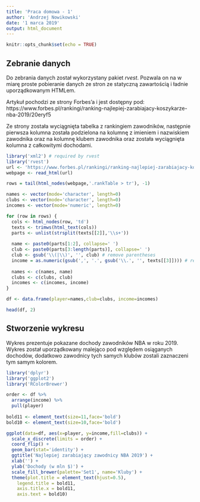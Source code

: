 ```yaml
---
title: 'Praca domowa - 1'
author: 'Andrzej Nowikowski'
date: '1 marca 2019'
output: html_document
---
```


```r
knitr::opts_chunk$set(echo = TRUE)
```

## Zebranie danych

Do zebrania danych został wykorzystany pakiet *rvest*. Pozwala on na w miarę proste pobieranie danych ze stron ze statyczną zawartością i ładnie uporządkowanym HTMLem. 

Artykuł pochodzi ze strony Forbes'a i jest dostępny pod: https://www.forbes.pl/rankingi/ranking-najlepiej-zarabiajacy-koszykarze-nba-2019/20eryf5

Ze strony została wyciągnięta tabelka z rankingiem zawodników, następnie pierwsza kolumna została podzielona na kolumnę z imieniem i nazwiskiem zawodnika oraz na kolumnę klubem zawodnika oraz została wyciągnięta kolumna z całkowitymi dochodami.

```r
library('xml2') # required by rvest
library('rvest')
url <- 'https://www.forbes.pl/rankingi/ranking-najlepiej-zarabiajacy-koszykarze-nba-2019/20eryf5'
webpage <- read_html(url)

rows = tail(html_nodes(webpage,'.rankTable > tr'), -1)

names <- vector(mode='character', length=0)
clubs <- vector(mode='character', length=0)
incomes <- vector(mode='numeric', length=0)

for (row in rows) {
  cols <- html_nodes(row, 'td')
  texts <- trimws(html_text(cols))
  parts <- unlist(strsplit(texts[[2]],'\\s+'))
  
  name <- paste0(parts[1:2], collapse=' ')
  club <- paste0(parts[3:length(parts)], collapse=' ')
  club <- gsub('\\(|\\)', '', club) # remove parentheses
  income = as.numeric(gsub(',', '.', gsub('\\.', '', texts[[3]]))) # replace comma with dot
  
  names <- c(names, name)
  clubs <- c(clubs, club)
  incomes <- c(incomes, income)
}

df <- data.frame(player=names,club=clubs, income=incomes)

head(df, 2)
```

## Stworzenie wykresu

Wykres prezentuje pokazane dochody zawodników NBA w roku 2019. Wykres został uporządkowany malejąco pod względem osiąganych dochodów, dodatkowo zawodnicy tych samych klubów zostali zaznaczeni tym samym kolorem.

```r
library('dplyr')
library('ggplot2')
library('RColorBrewer')

order <- df %>% 
  arrange(income) %>% 
  pull(player)
  
bold11 <- element_text(size=11,face='bold')
bold10 <- element_text(size=10,face='bold')

ggplot(data=df, aes(x=player, y=income,fill=clubs)) + 
  scale_x_discrete(limits = order) +
  coord_flip() + 
  geom_bar(stat='identity') + 
  ggtitle('Najlepiej zarabiający zawodnicy NBA 2019') + 
  xlab('') +
  ylab('Dochody (w mln $)') +
  scale_fill_brewer(palette='Set1', name='Kluby') +
  theme(plot.title = element_text(hjust=0.5),
    legend.title = bold11,
    axis.title.x = bold11,
    axis.text = bold10)
```

